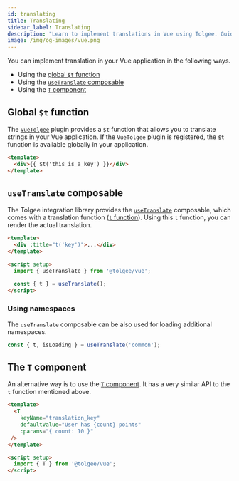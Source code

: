 ```yaml
---
id: translating
title: Translating
sidebar_label: Translating
description: "Learn to implement translations in Vue using Tolgee. Guide covers global $t function, useTranslate composable, and T component. Includes examples for basic usage, namespaces, and parameter interpolation."
image: /img/og-images/vue.png
---
```




You can implement translation in your Vue application in the following ways.

- Using the [global `$t` function](#global-t-function)
- Using the [`useTranslate` composable](#usetranslate-composable)
- Using the [`T` component](#the-t-component)

## Global `$t` function

The [`VueTolgee`](./api#vuetolgee-plugin) plugin provides a `$t` function that allows you to translate strings in your Vue application. If the `VueTolgee` plugin is registered, the `$t` function is available globally in your application.

```html
<template>
  <div>{{ $t('this_is_a_key') }}</div>
</template>
```

## `useTranslate` composable

The Tolgee integration library provides the [`useTranslate`](./api#composable-usetranslate) composable, which comes with a translation function ([`t` function](./api#function-t-ref)). Using this `t` function, you can render the actual translation.

```html
<template>
  <div :title="t('key')">...</div>
</template>

<script setup>
  import { useTranslate } from '@tolgee/vue';

  const { t } = useTranslate();
</script>
```

<TFunctionHint />

### Using namespaces

The `useTranslate` composable can be also used for loading additional namespaces.

```ts
const { t, isLoading } = useTranslate('common');
```

<NamespacesHint />

## The `T` component

An alternative way is to use the [`T` component](./api#t-component). It has a very similar API to the `t` function mentioned above.

```html
<template>
  <T
    keyName="translation_key"
    defaultValue="User has {count} points"
    :params="{ count: 10 }"
 />
</template>

<script setup>
  import { T } from '@tolgee/vue';
</script>
```

<ExampleBanner framework="Vue" />
